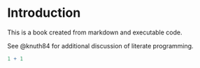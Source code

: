# Introduction

This is a book created from markdown and executable code.

See @knuth84 for additional discussion of literate programming.

```r
1 + 1
```

# 
